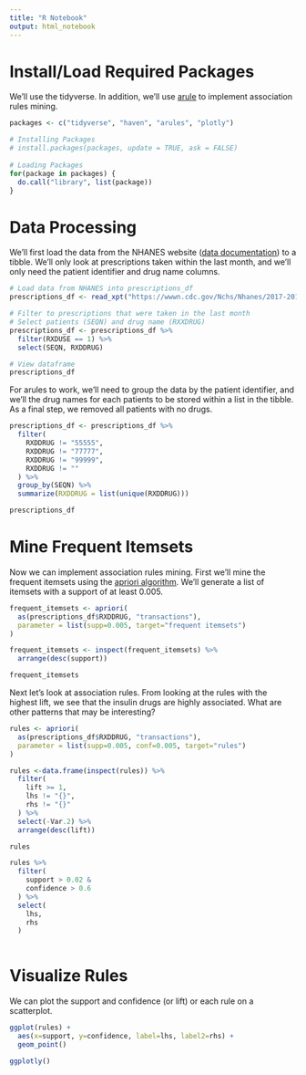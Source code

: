 ```yaml
---
title: "R Notebook"
output: html_notebook
---
```


# Install/Load Required Packages

We'll use the tidyverse. In addition, we'll use [arule](https://www.rdocumentation.org/packages/arules/versions/1.6-8) to implement association rules mining.

```r
packages <- c("tidyverse", "haven", "arules", "plotly")

# Installing Packages
# install.packages(packages, update = TRUE, ask = FALSE) 
  
# Loading Packages
for(package in packages) {
  do.call("library", list(package))
}
```

# Data Processing

We'll first load the data from the NHANES website ([data documentation](https://wwwn.cdc.gov/Nchs/Nhanes/2017-2018/RXQ_RX_J.htm)) to a tibble. We'll only look at prescriptions taken within the last month, and we'll only need the patient identifier and drug name columns.

```r
# Load data from NHANES into prescriptions_df
prescriptions_df <- read_xpt("https://wwwn.cdc.gov/Nchs/Nhanes/2017-2018/RXQ_RX_J.XPT")

# Filter to prescriptions that were taken in the last month
# Select patients (SEQN) and drug name (RXXDRUG) 
prescriptions_df <- prescriptions_df %>%
  filter(RXDUSE == 1) %>% 
  select(SEQN, RXDDRUG)

# View dataframe
prescriptions_df
```

For arules to work, we'll need to group the data by the patient identifier, and we'll the drug names for each patients to be stored within a list in the tibble. As a final step, we removed all patients with no drugs.

```r
prescriptions_df <- prescriptions_df %>% 
  filter(
    RXDDRUG != "55555",
    RXDDRUG != "77777",
    RXDDRUG != "99999",
    RXDDRUG != ""
  ) %>%
  group_by(SEQN) %>% 
  summarize(RXDDRUG = list(unique(RXDDRUG)))

prescriptions_df
```

# Mine Frequent Itemsets

Now we can implement association rules mining. First we'll mine the frequent itemsets using the [apriori algorithm](https://en.wikipedia.org/wiki/Apriori_algorithm). We'll generate a list of itemsets with a support of at least 0.005.

```r
frequent_itemsets <- apriori(
  as(prescriptions_df$RXDDRUG, "transactions"), 
  parameter = list(supp=0.005, target="frequent itemsets")
)

frequent_itemsets <- inspect(frequent_itemsets) %>% 
  arrange(desc(support))

frequent_itemsets
```

Next let's look at association rules. From looking at the rules with the highest lift, we see that the insulin drugs are highly associated. What are other patterns that may be interesting?

```r
rules <- apriori(
  as(prescriptions_df$RXDDRUG, "transactions"), 
  parameter = list(supp=0.005, conf=0.005, target="rules")
)

rules <-data.frame(inspect(rules)) %>%
  filter(
    lift >= 1,
    lhs != "{}",
    rhs != "{}"
  ) %>%
  select(-Var.2) %>%
  arrange(desc(lift))

rules
```

```r
rules %>%
  filter(
    support > 0.02 &
    confidence > 0.6
  ) %>%
  select(
    lhs,
    rhs
  )
  
```

# Visualize Rules

We can plot the support and confidence (or lift) or each rule on a scatterplot.

```r
ggplot(rules) +
  aes(x=support, y=confidence, label=lhs, label2=rhs) +
  geom_point()

ggplotly()
```
